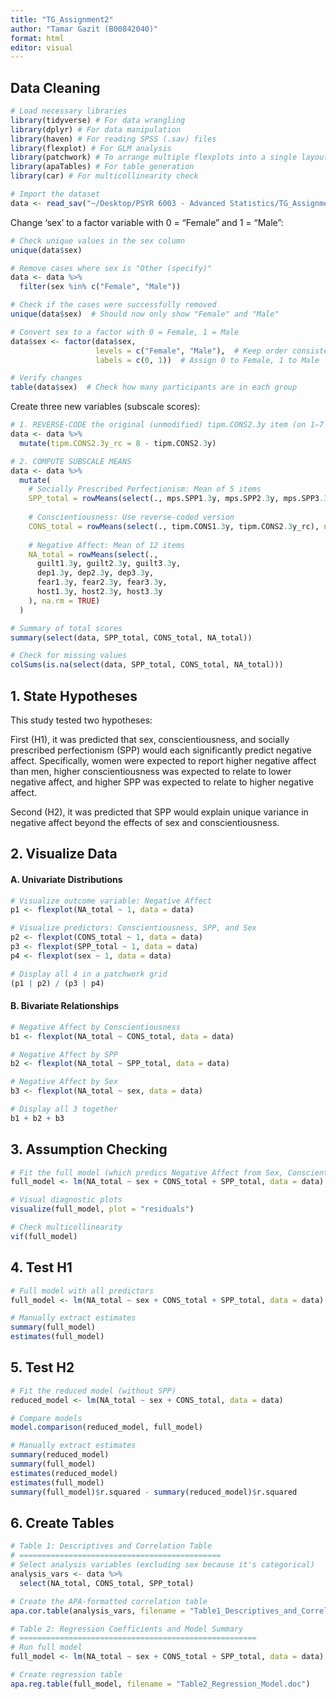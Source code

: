 ```yaml
---
title: "TG_Assignment2"
author: "Tamar Gazit (B00842040)"
format: html
editor: visual
---
```


## Data Cleaning

```r
# Load necessary libraries
library(tidyverse) # For data wrangling
library(dplyr) # For data manipulation
library(haven) # For reading SPSS (.sav) files
library(flexplot) # For GLM analysis
library(patchwork) # To arrange multiple flexplots into a single layout
library(apaTables) # For table generation
library(car) # For multicollinearity check

# Import the dataset
data <- read_sav("~/Desktop/PSYR 6003 - Advanced Statistics/TG_Assignment2/PSYR6003.A2.sav")
```

Change 'sex' to a factor variable with 0 = "Female" and 1 = "Male":

```r
# Check unique values in the sex column
unique(data$sex)

# Remove cases where sex is "Other (specify)"
data <- data %>%
  filter(sex %in% c("Female", "Male"))

# Check if the cases were successfully removed
unique(data$sex)  # Should now only show "Female" and "Male"

# Convert sex to a factor with 0 = Female, 1 = Male
data$sex <- factor(data$sex, 
                   levels = c("Female", "Male"),  # Keep order consistent
                   labels = c(0, 1))  # Assign 0 to Female, 1 to Male

# Verify changes
table(data$sex)  # Check how many participants are in each group
```

Create three new variables (subscale scores):

```r
# 1. REVERSE-CODE the original (unmodified) tipm.CONS2.3y item (on 1–7 scale)
data <- data %>%
  mutate(tipm.CONS2.3y_rc = 8 - tipm.CONS2.3y)

# 2. COMPUTE SUBSCALE MEANS
data <- data %>%
  mutate(
    # Socially Prescribed Perfectionism: Mean of 5 items
    SPP_total = rowMeans(select(., mps.SPP1.3y, mps.SPP2.3y, mps.SPP3.3y, mps.SPP4.3y, mps.SPP5.3y), na.rm = TRUE),
    
    # Conscientiousness: Use reverse-coded version
    CONS_total = rowMeans(select(., tipm.CONS1.3y, tipm.CONS2.3y_rc), na.rm = TRUE),
    
    # Negative Affect: Mean of 12 items
    NA_total = rowMeans(select(., 
      guilt1.3y, guilt2.3y, guilt3.3y,
      dep1.3y, dep2.3y, dep3.3y,
      fear1.3y, fear2.3y, fear3.3y,
      host1.3y, host2.3y, host3.3y
    ), na.rm = TRUE)
  )

# Summary of total scores
summary(select(data, SPP_total, CONS_total, NA_total))

# Check for missing values
colSums(is.na(select(data, SPP_total, CONS_total, NA_total)))
```

## 1. State Hypotheses

This study tested two hypotheses:

First (H1), it was predicted that sex, conscientiousness, and socially prescribed perfectionism (SPP) would each significantly predict negative affect. Specifically, women were expected to report higher negative affect than men, higher conscientiousness was expected to relate to lower negative affect, and higher SPP was expected to relate to higher negative affect.

Second (H2), it was predicted that SPP would explain unique variance in negative affect beyond the effects of sex and conscientiousness.

## 2. Visualize Data

#### A. Univariate Distributions

```r
# Visualize outcome variable: Negative Affect
p1 <- flexplot(NA_total ~ 1, data = data)

# Visualize predictors: Conscientiousness, SPP, and Sex
p2 <- flexplot(CONS_total ~ 1, data = data)
p3 <- flexplot(SPP_total ~ 1, data = data)
p4 <- flexplot(sex ~ 1, data = data)

# Display all 4 in a patchwork grid
(p1 | p2) / (p3 | p4)
```

#### B. Bivariate Relationships

```r
# Negative Affect by Conscientiousness
b1 <- flexplot(NA_total ~ CONS_total, data = data)

# Negative Affect by SPP
b2 <- flexplot(NA_total ~ SPP_total, data = data)

# Negative Affect by Sex
b3 <- flexplot(NA_total ~ sex, data = data)

# Display all 3 together
b1 + b2 + b3
```

## 3. Assumption Checking

```r
# Fit the full model (which predics Negative Affect from Sex, Conscientiousness, and SPP)
full_model <- lm(NA_total ~ sex + CONS_total + SPP_total, data = data)

# Visual diagnostic plots
visualize(full_model, plot = "residuals")

# Check multicollinearity
vif(full_model)
```

## 4. Test H1

```r
# Full model with all predictors
full_model <- lm(NA_total ~ sex + CONS_total + SPP_total, data = data)

# Manually extract estimates
summary(full_model)
estimates(full_model)
```

## 5. Test H2

```r
# Fit the reduced model (without SPP)
reduced_model <- lm(NA_total ~ sex + CONS_total, data = data)

# Compare models
model.comparison(reduced_model, full_model)

# Manually extract estimates
summary(reduced_model)
summary(full_model)
estimates(reduced_model)
estimates(full_model)
summary(full_model)$r.squared - summary(reduced_model)$r.squared
```

## 6. Create Tables

```r
# Table 1: Descriptives and Correlation Table
# =============================================
# Select analysis variables (excluding sex because it's categorical)
analysis_vars <- data %>%
  select(NA_total, CONS_total, SPP_total)

# Create the APA-formatted correlation table
apa.cor.table(analysis_vars, filename = "Table1_Descriptives_and_Correlations.doc")

# Table 2: Regression Coefficients and Model Summary
# =====================================================
# Run full model
full_model <- lm(NA_total ~ sex + CONS_total + SPP_total, data = data)

# Create regression table
apa.reg.table(full_model, filename = "Table2_Regression_Model.doc")
```
